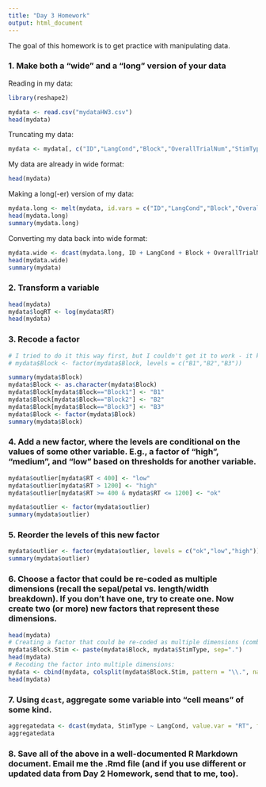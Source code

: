 ```yaml
---
title: "Day 3 Homework"
output: html_document
---
```


The goal of this homework is to get practice with manipulating data.

### 1. Make both a "wide" and a "long" version of your data
Reading in my data:
```r
library(reshape2)

mydata <- read.csv("mydataHW3.csv")
head(mydata)
```

Truncating my data:
```r
mydata <- mydata[, c("ID","LangCond","Block","OverallTrialNum","StimType","Accuracy","RT")]
```

My data are already in wide format:
```r
head(mydata)
```

Making a long(-er) version of my data:
```r
mydata.long <- melt(mydata, id.vars = c("ID","LangCond","Block","OverallTrialNum","StimType"))
head(mydata.long)
summary(mydata.long)
```

Converting my data back into wide format:
```r
mydata.wide <- dcast(mydata.long, ID + LangCond + Block + OverallTrialNum + StimType ~ variable, value.var = "value")
head(mydata.wide)
summary(mydata)
```

### 2. Transform a variable
```r
head(mydata)
mydata$logRT <- log(mydata$RT)
head(mydata)
```

### 3. Recode a factor
```r
# I tried to do it this way first, but I couldn't get it to work - it kept turning everything into NA, so I used the un-commented-out method below instead:
# mydata$Block <- factor(mydata$Block, levels = c("B1","B2","B3"))

summary(mydata$Block)
mydata$Block <- as.character(mydata$Block)
mydata$Block[mydata$Block=="Block1"] <- "B1"
mydata$Block[mydata$Block=="Block2"] <- "B2"
mydata$Block[mydata$Block=="Block3"] <- "B3"
mydata$Block <- factor(mydata$Block)
summary(mydata$Block)
```

### 4. Add a new factor, where the levels are conditional on the values of some other variable. E.g., a factor of "high", "medium", and "low" based on thresholds for another variable.
```r
mydata$outlier[mydata$RT < 400] <- "low"
mydata$outlier[mydata$RT > 1200] <- "high"
mydata$outlier[mydata$RT >= 400 & mydata$RT <= 1200] <- "ok"

mydata$outlier <- factor(mydata$outlier)
summary(mydata$outlier)
```

### 5. Reorder the levels of this new factor
```r
mydata$outlier <- factor(mydata$outlier, levels = c("ok","low","high"))
summary(mydata$outlier)
```

### 6. Choose a factor that could be re-coded as multiple dimensions (recall the sepal/petal vs. length/width breakdown). If you don't have one, try to create one.  Now create two (or more) new factors that represent these dimensions.
```r
head(mydata)
# Creating a factor that could be re-coded as multiple dimensions (combining the Block and StimType factors):
mydata$Block.Stim <- paste(mydata$Block, mydata$StimType, sep=".")
head(mydata)
# Recoding the factor into multiple dimensions:
mydata <- cbind(mydata, colsplit(mydata$Block.Stim, pattern = "\\.", names = c("newBlock", "newStimType")))
head(mydata)
```

### 7. Using `dcast`, aggregate some variable into "cell means" of some kind.
```r
aggregatedata <- dcast(mydata, StimType ~ LangCond, value.var = "RT", fun.aggregate = mean)
aggregatedata
```

### 8.  Save all of the above in a well-documented R Markdown document.  Email me the .Rmd file (and if you use different or updated data from Day 2 Homework, send that to me, too).

